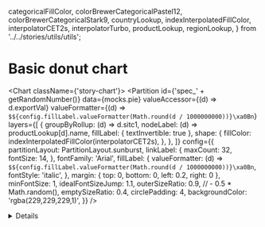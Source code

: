   categoricalFillColor,
  colorBrewerCategoricalPastel12,
  colorBrewerCategoricalStark9,
  countryLookup,
  indexInterpolatedFillColor,
  interpolatorCET2s,
  interpolatorTurbo,
  productLookup,
  regionLookup,
} from '../../stories/utils/utils';

<Meta title="Types of charts/Sunburts/Basic donut chart" />

# Basic donut chart

<Chart className={'story-chart'}>
<Partition
    id={'spec_' + getRandomNumber()}
    data={mocks.pie}
    valueAccessor={(d) => d.exportVal}
    valueFormatter={(d) => `$${config.fillLabel.valueFormatter(Math.round(d / 1000000000))}\xa0Bn`}
    layers={[
    {
        groupByRollup: (d) => d.sitc1,
        nodeLabel: (d) => productLookup[d].name,
        fillLabel: { textInvertible: true },
        shape: {
        fillColor: indexInterpolatedFillColor(interpolatorCET2s),
        },
    },
    ]}
    config={{
    partitionLayout: PartitionLayout.sunburst,
    linkLabel: {
        maxCount: 32,
        fontSize: 14,
    },
    fontFamily: 'Arial',
    fillLabel: {
        valueFormatter: (d) => `$${config.fillLabel.valueFormatter(Math.round(d / 1000000000))}\xa0Bn`,
        fontStyle: 'italic',
    },
    margin: { top: 0, bottom: 0, left: 0.2, right: 0 },
    minFontSize: 1,
    idealFontSizeJump: 1.1,
    outerSizeRatio: 0.9, // - 0.5 * Math.random(),
    emptySizeRatio: 0.4,
    circlePadding: 4,
    backgroundColor: 'rgba(229,229,229,1)',
    }}
/>
</Chart>

<details>

```js
<Chart className={'story-chart'}>
<Partition
    id={'spec_' + getRandomNumber()}
    data={mocks.pie}
    valueAccessor={(d: Datum) => d.exportVal}
    valueFormatter={(d: number) => `$${config.fillLabel.valueFormatter(Math.round(d / 1000000000))}\xa0Bn`}
    layers={[
    {
        groupByRollup: (d: Datum) => d.sitc1,
        nodeLabel: (d: Datum) => productLookup[d].name,
        fillLabel: { textInvertible: true },
        shape: {
        fillColor: indexInterpolatedFillColor(interpolatorCET2s),
        },
    },
    ]}
    config={{
    partitionLayout: PartitionLayout.sunburst,
    linkLabel: {
        maxCount: 32,
        fontSize: 14,
    },
    fontFamily: 'Arial',
    fillLabel: {
        valueFormatter: (d: number) => `$${config.fillLabel.valueFormatter(Math.round(d / 1000000000))}\xa0Bn`,
        fontStyle: 'italic',
    },
    margin: { top: 0, bottom: 0, left: 0.2, right: 0 },
    minFontSize: 1,
    idealFontSizeJump: 1.1,
    outerSizeRatio: 0.9, // - 0.5 * Math.random(),
    emptySizeRatio: 0.4,
    circlePadding: 4,
    backgroundColor: 'rgba(229,229,229,1)',
    }}
/>
</Chart>
```
</details>